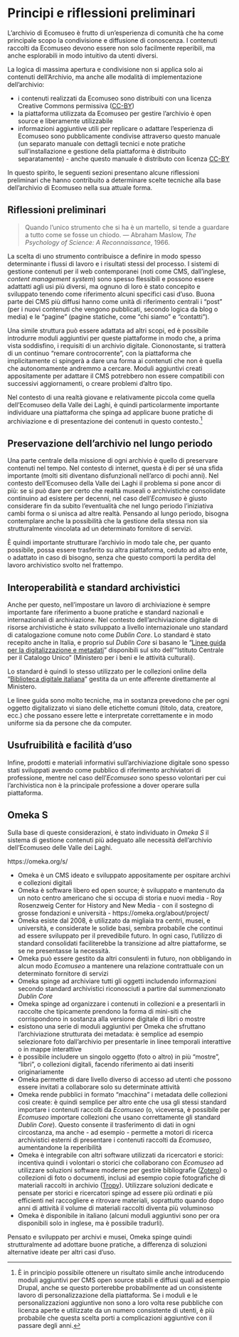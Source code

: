 # Principi e riflessioni preliminari

L'archivio di Ecomuseo è frutto di un'esperienza di comunità che ha come principale scopo la condivisione e diffusione di conoscenza. I contenuti raccolti da Ecomuseo devono essere non solo facilmente reperibili, ma anche esplorabili in modo intuitivo da utenti diversi.

La logica di massima apertura e condivisione non si applica solo ai contenuti dell'Archivio, ma anche alle modalità di implementazione dell'archivio:

- i contenuti realizzati da Ecomuseo sono distribuiti con una licenza Creative Commons permissiva ([CC-BY](https://creativecommons.org/licenses/by/4.0/deed.it))
- la piattaforma utilizzata da Ecomuseo per gestire l'archivio è open source e liberamente utilizzabile
- informazioni aggiuntive utili per replicare o adattare l'esperienza di Ecomuseo sono pubblicamente condivise attraverso questo manuale (un separato manuale con dettagli tecnici e note pratiche sull'installazione e gestione della piattaforma è distribuito separatamente) - anche questo manuale è distributo con licenza [CC-BY](https://creativecommons.org/licenses/by/4.0/deed.it)


In questo spirito, le seguenti sezioni presentano alcune riflessioni preliminari che hanno contribuito a determinare scelte tecniche alla base dell'archivio di Ecomuseo nella sua attuale forma.

## Riflessioni preliminari

> Quando l'unico strumento che si ha è un martello, si tende a guardare a tutto come se fosse un chiodo.
> --- Abraham Maslow, *The Psychology of Science: A Reconnaissance*, 1966.

La scelta di uno strumento contribuisce a definire in modo spesso determinante i flussi di lavoro e i risultati stessi del processo. I sistemi di gestione contenuti per il web contemporanei (noti come CMS, dall'inglese, *content management system*) sono spesso flessibili e possono essere adattatti agli usi più diversi, ma ognuno di loro è stato concepito e sviluppato tenendo come riferimento alcuni specifici casi d'uso. Buona parte dei CMS più diffusi hanno come unità di riferimento centrali i "post" (per i nuovi contenuti che vengono pubblicati, secondo logica da blog o media) e le "pagine" (pagine statiche, come "chi siamo" e "contatti").

Una simile struttura può essere adattata ad altri scopi, ed è possibile introdurre moduli aggiuntivi per queste piattaforme in modo che, a prima vista soddisfino, i requisiti di un archivio digitale. Ciononostante, si tratterà di un continuo "remare controcorrente", con la piattaforma che implicitamente ci spingerà a dare una forma ai contenuti che non è quella che autonomamente andremmo a cercare. Moduli aggiuntivi creati appositamente per adattare il CMS potrebbero non essere compatibili con successivi aggiornamenti, o creare problemi d'altro tipo.

Nel contesto di una realtà giovane e relativamente piccola come quella dell'Ecomuseo della Valle dei Laghi, è quindi particolarmente importante individuare una piattaforma che spinga ad applicare buone pratiche di archiviazione e di presentazione dei contenuti in questo contesto.^[È in principio possibile ottenere un risultato simile anche introducendo moduli aggiuntivi per CMS open source stabili e diffusi quali ad esempio Drupal, anche se questo porterebbe probabilmente ad un consistente lavoro di personalizzazione della piattaforma. Se i moduli e le personalizzazioni aggiuntive non sono a loro volta rese pubbliche con licenza aperte e utilizzate da un numero consistente di utenti, è più probabile che questa scelta porti a complicazioni aggiuntive con il passare degli anni.]

## Preservazione dell'archivio nel lungo periodo

Una parte centrale della missione di ogni archivio è quello di preservare contenuti nel tempo. Nel contesto di internet, questa è di per sé una sfida importante (molti siti diventano disfunzionali nell'arco di pochi anni). Nel contesto dell'Ecomuseo della Valle dei Laghi il problema si pone ancor di più: se si può dare per certo che realtà museali o archivistiche consolidate continuino ad esistere per decenni, nel caso dell'*Ecomuseo* è giusto considerare fin da subito l'eventualità che nel lungo periodo l'iniziativa cambi forma o si unisca ad altre realtà. Pensando al lungo periodo, bisogna contemplare anche la possibilità che la gestione della stessa non sia strutturalmente vincolata ad un determinato fornitore di servizi.

È quindi importante strutturare l'archivio in modo tale che, per quanto possibile, possa essere trasferito su altra piattaforma, ceduto ad altro ente, o adattato in caso di bisogno, senza che questo comporti la perdita del lavoro archivistico svolto nel frattempo. 

## Interoperabilità e standard archivistici {#interoperabilitastandard}

Anche per questo, nell'impostare un lavoro di archiviazione è sempre importante fare riferimento a buone pratiche e standard nazionali e internazionali di archiviazione. Nel contesto dell'archiviazione digitale di risorse archivistiche è stato sviluppato a livello internazionale uno standard di catalogazione comune noto come *Dublin Core*. Lo standard è stato recepito anche in Italia, e proprio sul *Dublin Core* si basano le "[Linee guida per la digitalizzazione e metadati](https://www.iccu.sbn.it/it/normative-standard/linee-guida-per-la-digitalizzazione-e-metadati/)" disponibili sul sito dell'"Istituto Centrale per il Catalogo Unico" (Ministero per i beni e le attività culturali). 

Lo standard è quindi lo stesso utilizzato per le collezioni online della "[Biblioteca digitale italiana](https://www.internetculturale.it/)" gestita da un ente afferente direttamente al Ministero.

Le linee guida sono molto tecniche, ma in sostanza prevedono che per ogni oggetto digitalizzato vi siano delle etichette comuni (titolo, data, creatore, ecc.) che possano essere lette e interpretate correttamente e in modo uniforme sia da persone che da computer.

## Usufruibilità e facilità d'uso

Infine, prodotti e materiali informativi sull'archiviazione digitale sono spesso stati sviluppati avendo come pubblico di riferimento archiviatori di professione, mentre nel caso dell'*Ecomuseo* sono spesso volontari per cui l'archivistica non è la principale professione a dover operare sulla piattaforma. 

## Omeka S {#omekasintro}

Sulla base di queste considerazioni, è stato individuato in *Omeka S* il sistema di gestione contenuti più adeguato alle necessità dell'archivio dell'Ecomuseo delle Valle dei Laghi. 

https://omeka.org/s/

- Omeka è un CMS ideato e sviluppato appositamente per ospitare archivi e collezioni digitali
- Omeka è software libero ed open source; è sviluppato e mantenuto da un noto centro americano che si occupa di storia e nuovi media - Roy Rosenzweig Center for History and New Media - con il sostegno di grosse fondazioni e università - https://omeka.org/about/project/
- Omeka esiste dal 2008, è utilizzato da migliaia tra centri, musei, e università, e considerate le solide basi, sembra probabile che continui ad essere sviluppato per il prevedibile futuro. In ogni caso, l'utilizzo di standard consolidati faciliterebbe la transizione ad altre piattaforme, se se ne presentasse la necessità.
- Omeka può essere gestito da altri consulenti in futuro, non obbligando in alcun modo *Ecomuseo* a mantenere una relazione contrattuale con un determinato fornitore di servizi
- Omeka spinge ad archiviare tutti gli oggetti includendo informazioni secondo standard archivistici riconosciuti a partire dal summenzionato *Dublin Core*
- Omeka spinge ad organizzare i contenuti in collezioni e a presentarli in raccolte che tipicamente prendono la forma di mini-siti che corrispondono in sostanza alla versione digitale di libri o mostre
- esistono una serie di moduli aggiuntivi per Omeka che sfruttano l'archiviazione strutturata dei metadata: è semplice ad esempio selezionare foto dall'archivio per presentarle in linee temporali interattive o in mappe interattive
- è possibile includere un singolo oggetto (foto o altro) in più "mostre", "libri", o collezioni digitali, facendo riferimento ai dati inseriti originariamente
- Omeka permette di dare livello diverso di accesso ad utenti che possono essere invitati a collaborare solo su determinate attività
- Omeka rende pubblici in formato "macchina" i metadata delle collezioni così create: è quindi semplice per altro ente che usa gli stessi standard importare i contenuti raccolti da *Ecomuseo* (o, viceversa, è possibile per *Ecomuseo* importare collezioni che usano correttamente gli standard *Dublin Core*). Questo consente il trasferimento di dati in ogni circostanza, ma anche - ad esempio - permette a motori di ricerca archivistici esterni di presentare i contenuti raccolti da *Ecomuseo*, aumentandone la reperibilità
- Omeka è integrabile con altri software utilizzati da ricercatori e storici: incentiva quindi i volontari o storici che collaborano con *Ecomuseo* ad utilizzare soluzioni software moderne per gestire bibliografie ([Zotero](https://www.zotero.org/)) o collezioni di foto o documenti, inclusi ad esempio copie fotografiche di materiali raccolti in archivio ([Tropy](https://tropy.org/)). Utilizzare soluzioni dedicate e pensate per storici e ricercatori spinge ad essere più ordinati e più efficienti nel raccogliere e ritrovare materiali, soprattutto quando dopo anni di attività il volume di materiali raccolti diventa più voluminoso
- Omeka è disponibile in italiano (alcuni moduli aggiuntivi sono per ora disponibili solo in inglese, ma è possibile tradurli). 

Pensato e sviluppato per archivi e musei, Omeka spinge quindi strutturalmente ad adottare buone pratiche, a differenza di soluzioni alternative ideate per altri casi d'uso.


